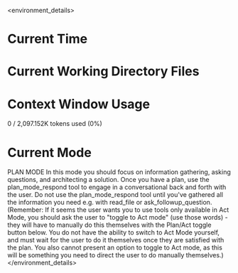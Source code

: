 <task>
</task>

<environment_details>

# Current Time

# Current Working Directory Files

# Context Window Usage
0 / 2,097.152K tokens used (0%)

# Current Mode
PLAN MODE
In this mode you should focus on information gathering, asking questions, and architecting a solution. Once you have a plan, use the plan_mode_respond tool to engage in a conversational back and forth with the user. Do not use the plan_mode_respond tool until you've gathered all the information you need e.g. with read_file or ask_followup_question.
(Remember: If it seems the user wants you to use tools only available in Act Mode, you should ask the user to "toggle to Act mode" (use those words) - they will have to manually do this themselves with the Plan/Act toggle button below. You do not have the ability to switch to Act Mode yourself, and must wait for the user to do it themselves once they are satisfied with the plan. You also cannot present an option to toggle to Act mode, as this will be something you need to direct the user to do manually themselves.)
</environment_details>
